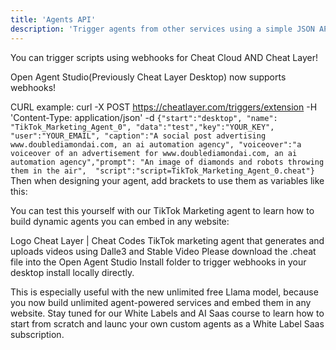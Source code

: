 ```yaml
---
title: 'Agents API'
description: 'Trigger agents from other services using a simple JSON API that returns results'
---
```


You can trigger scripts using webhooks for Cheat Cloud AND Cheat Layer!

Open Agent Studio(Previously Cheat Layer Desktop) now supports webhooks!

CURL example:
curl -X POST https://cheatlayer.com/triggers/extension -H 'Content-Type: application/json' -d `{"start":"desktop", "name": "TikTok_Marketing_Agent_0", "data":"test","key":"YOUR_KEY", "user":"YOUR_EMAIL", "caption":"A social post advertising www.doublediamondai.com, an ai automation agency", "voiceover":"a voiceover of an advertisement for www.doublediamondai.com, an ai automation agency","prompt": "An image of diamonds and robots throwing them in the air",  "script":"script=TikTok_Marketing_Agent_0.cheat"}`
Then when designing your agent, add brackets to use them as variables like this:



You can test this yourself with our TikTok Marketing agent to learn how to build dynamic agents you can embed in any website: 

Logo
Cheat Layer | Cheat Codes TikTok marketing agent that generates and uploads videos using Dalle3 and Stable Video
Please download the .cheat file into the Open Agent Studio Install folder to trigger webhooks in your desktop install locally directly. 

This is especially useful with the new unlimited free Llama model, because you now build unlimited agent-powered services and embed them in any website. Stay tuned for our White Labels and AI Saas course to learn how to start from scratch and launc your own custom agents as a White Label Saas subscription. 